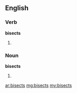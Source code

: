 ==English==

===Verb===
'''bisects'''

# {{third-person singular of|[[bisect]]}}

===Noun===
'''bisects'''
# {{plural of|[[bisect]]}}

[[ar:bisects]]
[[mg:bisects]]
[[my:bisects]]
